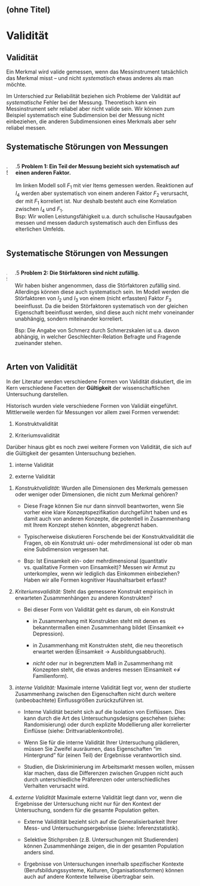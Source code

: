 ## (ohne Titel)

# Validität {#validität .unnumbered}

##  {#section .unnumbered}

## Validität

Ein Merkmal wird valide gemessen, wenn das Messinstrument tatsächlich das Merkmal misst -- und nicht *systematisch* etwas anderes als man möchte.

Im Unterschied zur Reliabilität beziehen sich Probleme der Validität auf *systematische* Fehler bei der Messung. Theoretisch kann ein Messinstrument sehr reliabel aber nicht valide sein. Wir können zum Beispiel systematisch eine Subdimension bei der Messung nicht einbeziehen, die anderen Subdimensionen eines Merkmals aber sehr reliabel messen.

## Systematische Störungen von Messungen

:::::: columns
:::: column
.5

::: center
:::
::::

::: column
.5 **Problem 1: Ein Teil der Messung bezieht sich systematisch auf einen anderen Faktor.**\
\
Im linken Modell soll $F_1$ mit vier Items gemessen werden. Reaktionen auf $I_4$ werden aber systematisch von einem anderen Faktor $F_2$ verursacht, der mit $F_1$ korreliert ist. Nur deshalb besteht auch eine Korrelation zwischen $I_4$ und $F_1$.\
Bsp: Wir wollen Leistungsfähigkeit u.a. durch schulische Hausaufgaben messen und messen dadurch systematisch auch den Einfluss des elterlichen Umfelds.
:::
::::::

## Systematische Störungen von Messungen

:::::: columns
:::: column
.5

::: center
:::

\
\
::::

::: column
.5 **Problem 2: Die Störfaktoren sind nicht zufällig.**\
\
Wir haben bisher angenommen, dass die Störfaktoren zufällig sind. Allerdings können diese auch systematisch sein. Im Modell werden die Störfaktoren von $I_2$ und $I_3$ von einem (nicht erfassten) Faktor $F_3$ beeinflusst. Da die beiden Störfaktoren systematisch von der gleichen Eigenschaft beeinflusst werden, sind diese auch nicht mehr voneinander unabhängig, sondern miteinander korreliert.

Bsp: Die Angabe von Schmerz durch Schmerzskalen ist u.a. davon abhängig, in welcher Geschlechter-Relation Befragte und Fragende zueinander stehen.
:::
::::::

## Arten von Validität

In der Literatur werden verschiedene Formen von Validität diskutiert, die im Kern verschiedene Facetten der **Gültigkeit** der wissenschaftlichen Untersuchung darstellen.\

Historisch wurden viele verschiedene Formen von Validiät eingeführt. Mittlerweile werden für Messungen vor allem zwei Formen verwendet:

1.  Konstruktvalidität

2.  Kriteriumsvalidität

Darüber hinaus gibt es noch zwei weitere Formen von Validität, die sich auf die Gültigkeit der gesamten Untersuchung beziehen.

1.  interne Validität

2.  externe Validität

<!-- -->

1.  *Konstruktvalidität:* Wurden alle Dimensionen des Merkmals gemessen oder weniger oder Dimensionen, die nicht zum Merkmal gehören?

    - Diese Frage können Sie nur dann sinnvoll beantworten, wenn Sie vorher eine klare Konzeptspezifikation durchgeführt haben und es damit auch von anderen Konzepte, die potentiell in Zusammenhang mit Ihrem Konzept stehen könnten, abgegrenzt haben.

    - Typischerweise diskutieren Forschende bei der Konstruktvalidität die Fragen, ob ein Konstrukt uni- oder mehrdimensional ist oder ob man eine Subdimension vergessen hat.

    - Bsp: Ist Einsamkeit ein- oder mehrdimensional (quantitativ vs. qualitative Formen von Einsamkeit)? Messen wir Armut zu unterkomplex, wenn wir lediglich das Einkommen einbeziehen? Haben wir alle Formen kognitiver Haushaltsarbeit erfasst?

2.  *Kriteriumsvalidität:* Steht das gemessene Konstrukt empirisch in erwarteten Zusammenhängen zu anderen Konstrukten?

    - Bei dieser Form von Validität geht es darum, ob ein Konstrukt

      - in Zusammenhang mit Konstrukten steht mit denen es bekanntermaßen einen Zusammenhang bildet (Einsamkeit $\leftrightarrow$ Depression).

      - in Zusammenhang mit Konstrukten steht, die neu theoretisch erwartet werden (Einsamkeit $\rightarrow$ Ausbildungsabbruch).

      - *nicht* oder nur in begrenztem Maß in Zusammenhang mit Konzepten steht, die etwas anderes messen (Einsamkeit $\not\leftrightarrow$ Familienform).

3.  *interne Validität:* Maximale interne Validität liegt vor, wenn der studierte Zusammenhang zwischen den Eigenschaften nicht durch weitere (unbeobachtete) Einflussgrößen zurückzuführen ist.

    - Interne Validität bezieht sich auf die Isolation von Einflüssen. Dies kann durch die Art des Untersuchungsdesigns geschehen (siehe: Randomisierung) oder durch explizite Modellierung aller korrelierter Einflüsse (siehe: Drittvariablenkontrolle).

    - Wenn Sie für die interne Validität Ihrer Untersuchung plädieren, müssen Sie Zweifel ausräumen, dass Eigenschaften "im Hintergrund" für (einen Teil) der Ergebnisse verantwortlich sind.

    - Studien, die Diskriminierung im Arbeitsmarkt messen wollen, müssen klar machen, dass die Differenzen zwischen Gruppen nicht auch durch unterschiedliche Präferenzen oder unterschiedliches Verhalten verursacht wird.

4.  *externe Validität* Maximale externe Validität liegt dann vor, wenn die Ergebnisse der Untersuchung nicht nur für den Kontext der Untersuchung, sondern für die gesamte Population gelten.

    - Externe Validitität bezieht sich auf die Generalisierbarkeit Ihrer Mess- und Untersuchungsergebnisse (siehe: Inferenzstatistik).

    - Selektive Stichproben (z.B. Untersuchungen mit Studierenden) können Zusammenhänge zeigen, die in der gesamten Population anders sind.

    - Ergebnisse von Untersuchungen innerhalb spezifischer Kontexte (Berufsbildungssysteme, Kulturen, Organisationsformen) können auch auf andere Kontexte teilweise übertragbar sein.
